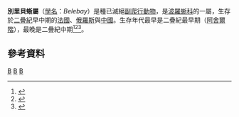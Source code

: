 {{Automatic taxobox
| taxon = Belebay
| authority = Ivakhnenko, 1973
| fossil_range = {{fossil_range|阿瑟尔阶|268}}
| image = Belebey1DB.jpg
| type_species = '''''Belebay vegrandis'''''
| type_species_authority = Ivakhnenko, 1973
| subdivision_ranks = [[種|種]]
| subdivision = 
*'''''B. vegrandis''''' <small>Ivakhnenko, 1973</small> 
*'''''B. maximi''''' <small>Tverdokhlebova, 1987</small>
*'''''B. chengi''''' <small>Müller, Li & Reisz, 2008</small>
*'''''B. augustodunensis''''' <small>Falconnet, 2012</small>
}}

'''別里貝蜥屬'''（[[學名|學名]]：''Belebay''）是種已滅絕[[副爬行動物|副爬行動物]]，是[[波羅蜥科|波羅蜥科]]的一屬，生存於[[二疊紀|二疊紀]]早中期的[[法國|法國]]、[[俄羅斯|俄羅斯]]與[[中國|中國]]。生存年代最早是二疊紀最早期（[[阿舍爾階|阿舍爾階]]），最晚是二疊紀中期<ref name=B.chengi>{{cite journal |author=Johannes Müller, Jin-Ling Li and Robert R. Reisz |year=2008 |title=A new bolosaurid parareptile, ''Belebey chengi'' sp. nov., from the Middle Permian of China and its paleogeographic significance |url=http://www.springerlink.com/content/h552477060636055/ |journal=Naturwissenschaften |volume=95 |issue=12 |pages=1169–1174 |doi=10.1007/s00114-008-0438-0 }}{{Dead link|date=2020年2月 |bot=InternetArchiveBot |fix-attempted=yes }}</ref><ref name=Parareptilia2>{{cite journal |author=Marcello Ruta, Juan C. Cisneros, Torsten Liebrect, Linda A. Tsuji and Johannes Muller |year=2011 |title=Amniotes through major biological crises: faunal turnover among Parareptiles and the end-Permian mass extinction |journal=Palaeontology |volume=54 |issue=5 |pages=1117–1137 |doi=10.1111/j.1475-4983.2011.01051.x}}</ref><ref>{{cite journal |authors=Jocelyn Falconnet |year=2012 |title=First evidence of a bolosaurid parareptile in France (latest Carboniferous-earliest Permian of the Autun basin) and the spatiotemporal distribution of the Bolosauridae |journal=Bulletin de la Société Géologique de France |volume=183 |issue=6 |pages=495–508 |url=http://bsgf.geoscienceworld.org/content/183/6/495.abstract |doi=10.2113/gssgfbull.183.6.495 |access-date=2013-01-22 |archive-date=2016-06-01 |archive-url=https://web.archive.org/web/20160601191340/http://bsgf.geoscienceworld.org/content/183/6/495.abstract |dead-url=no }}</ref>。

==參考資料==
{{Reflist}}
{{副爬行動物|Parareptilia}}
{{Taxonbar|from=Q1257469}}

[[Category:無孔亞綱|B]]
[[Category:二疊紀爬行動物|B]]
[[Category:1973年描述的分类群|B]]


{{paleo-reptile-stub}}